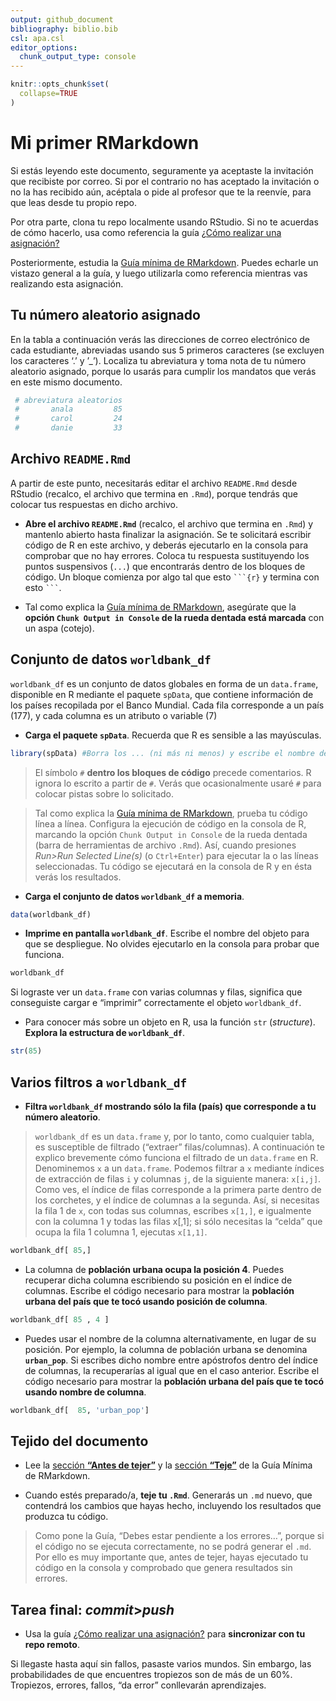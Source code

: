 ```yaml
---
output: github_document
bibliography: biblio.bib
csl: apa.csl
editor_options: 
  chunk_output_type: console
---
```


```r
knitr::opts_chunk$set(
  collapse=TRUE
)
```


<!-- Este .md fue generado a partir del .Rmd homónimo. Edítese el .Rmd -->

# Mi primer RMarkdown

Si estás leyendo este documento, seguramente ya aceptaste la invitación que recibiste por correo. Si por el contrario no has aceptado la invitación o no la has recibido aún, acéptala o pide al profesor que te la reenvíe, para que leas desde tu propio repo.

Por otra parte, clona tu repo localmente usando RStudio. Si no te acuerdas de cómo hacerlo, usa como referencia la guía [¿Cómo realizar una asignación?](https://github.com/geomorfologia-master/material-de-apoyo/blob/master/ref/como-hacer-una-asignacion.md)

Posteriormente, estudia la [Guía mínima de RMarkdown](https://github.com/geomorfologia-master/material-de-apoyo/blob/master/ref/guia-minima-de-rmarkdown.md). Puedes echarle un vistazo general a la guía, y luego utilizarla como referencia mientras vas realizando esta asignación.


## Tu número aleatorio asignado

En la tabla a continuación verás las direcciones de correo electrónico de cada estudiante, abreviadas usando sus 5 primeros caracteres (se excluyen los caracteres '.' y '_'). Localiza tu abreviatura y toma nota de tu número aleatorio asignado, porque lo usarás para cumplir los mandatos que verás en este mismo documento.

```r
 # abreviatura aleatorios
 #       anala         85
 #       carol         24
 #       danie         33
```

## Archivo `README.Rmd`

A partir de este punto, necesitarás editar el archivo `README.Rmd` desde RStudio (recalco, el archivo que termina en `.Rmd`), porque tendrás que colocar tus respuestas en dicho archivo.

* **Abre el archivo `README.Rmd`** (recalco, el archivo que termina en `.Rmd`) y mantenlo abierto hasta finalizar la asignación. Se te solicitará escribir código de R en este archivo, y deberás ejecutarlo en la consola para comprobar que no hay errores. Coloca tu respuesta sustituyendo los puntos suspensivos (`...`) que encontrarás dentro de los bloques de código. Un bloque comienza por algo tal que esto `    ```{r}    ` y termina con esto `    ```    `.

* Tal como explica la [Guía mínima de RMarkdown](https://github.com/geomorfologia-master/material-de-apoyo/blob/master/ref/guia-minima-de-rmarkdown.md), asegúrate que la **opción `Chunk Output in Console` de la rueda dentada está marcada** con un aspa (cotejo).

## Conjunto de datos `worldbank_df`

`worldbank_df` es un conjunto de datos globales en forma de un `data.frame`, disponible en R mediante el paquete `spData`, que contiene información de los países recopilada por el Banco Mundial. Cada fila corresponde a un país (177), y cada columna es un atributo o variable (7)

* **Carga el paquete `spData`**. Recuerda que R es sensible a las mayúsculas.

```r
library(spData) #Borra los ... (ni más ni menos) y escribe el nombre del paquete.
```

>El símbolo `#` **dentro los bloques de código** precede comentarios. R ignora lo escrito a partir de `#`. Verás que ocasionalmente usaré `#` para colocar pistas sobre lo solicitado.

> Tal como explica la [Guía mínima de RMarkdown](https://github.com/geomorfologia-master/material-de-apoyo/blob/master/ref/guia-minima-de-rmarkdown.md), prueba tu código línea a línea. Configura la ejecución de código en la consola de R, marcando la opción `Chunk Output in Console` de la rueda dentada (barra de herramientas de archivo `.Rmd`). Así, cuando presiones *Run>Run Selected Line(s)* (o `Ctrl+Enter`) para ejecutar la o las líneas seleccionadas. Tu código se ejecutará en la consola de R y en ésta verás los resultados.

* **Carga el conjunto de datos `worldbank_df` a memoria**.

```r
data(worldbank_df)
```


* **Imprime en pantalla `worldbank_df`**. Escribe el nombre del objeto para que se despliegue. No olvides ejecutarlo en la consola para probar que funciona.

```r
worldbank_df
```

Si lograste ver un `data.frame` con varias columnas y filas, significa que conseguiste cargar e "imprimir" correctamente el objeto `worldbank_df`.

* Para conocer más sobre un objeto en R, usa la función `str` (*structure*). **Explora la estructura de `worldbank_df`**.

```r
str(85)
```

## Varios filtros a `worldbank_df`

* **Filtra `worldbank_df` mostrando sólo la fila (país) que corresponde a tu número aleatorio**.

>`worldbank_df` es un `data.frame` y, por lo tanto, como cualquier tabla, es susceptible de filtrado ("extraer" filas/columnas). A continuación te explico brevemente cómo funciona el filtrado de un `data.frame` en R. Denominemos `x` a un `data.frame`. Podemos filtrar a `x` mediante índices de extracción de filas `i` y columnas `j`, de la siguiente manera: `x[i,j]`. Como ves, el índice de filas corresponde a la primera parte dentro de los corchetes, y el índice de columnas a la segunda. Así, si necesitas la fila 1 de `x`, con todas sus columnas, escribes `x[1,]`, e igualmente con la columna 1 y todas las filas x[,1]; si sólo necesitas la "celda" que ocupa la fila 1 columna 1, ejecutas `x[1,1]`.

```r
worldbank_df[ 85,] 
```

* La columna de **población urbana ocupa la posición 4**. Puedes recuperar dicha columna escribiendo su posición en el índice de columnas. Escribe el código necesario para mostrar la **población urbana del país que te tocó usando posición de columna**.

```r
worldbank_df[ 85 , 4 ] 
```

* Puedes usar el nombre de la columna alternativamente, en lugar de su posición. Por ejemplo, la columna de población urbana se denomina **`urban_pop`**. Si escribes dicho nombre entre apóstrofos dentro del índice de columnas, la recuperarías al igual que en el caso anterior. Escribe el código necesario para mostrar la **población urbana del país que te tocó usando nombre de columna**.

```r
worldbank_df[  85, 'urban_pop'] 
```

## Tejido del documento

* Lee la [sección **"Antes de tejer"**](https://github.com/geomorfologia-master/material-de-apoyo/blob/master/ref/guia-minima-de-rmarkdown.md#antes-de-tejer) y la [sección **"Teje"**](https://github.com/geomorfologia-master/material-de-apoyo/blob/master/ref/guia-minima-de-rmarkdown.md#teje) de la Guía Mínima de RMarkdown.

* Cuando estés preparado/a, **teje tu `.Rmd`**. Generarás un `.md` nuevo, que contendrá los cambios que hayas hecho, incluyendo los resultados que produzca tu código.

>Como pone la Guía, "Debes estar pendiente a los errores...", porque si el código no se ejecuta correctamente, no se podrá generar el `.md`. Por ello es muy importante que, antes de tejer, hayas ejecutado tu código en la consola y comprobado que genera resultados sin errores.

## Tarea final: *commit*>*push*

* Usa la guía [¿Cómo realizar una asignación?](https://github.com/geomorfologia-master/material-de-apoyo/blob/master/ref/como-hacer-una-asignacion.md) para **sincronizar con tu repo remoto**.

Si llegaste hasta aquí sin fallos, pasaste varios mundos. Sin embargo, las probabilidades de que encuentres tropiezos son de más de un 60%. Tropiezos, errores, fallos, "da error" conllevarán aprendizajes.

